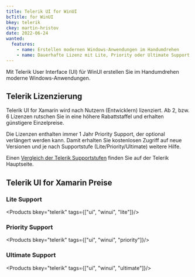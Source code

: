 ```yaml
---
title: Telerik UI for WinUI
bcTitle: for WinUI
bkey: telerik
ckey: martin-hristov
date: 2022-06-24
wanted:
  features:
    - name: Erstellen modernen Windows-Anwendungen im Handumdrehen
    - name: Dauerhafte Lizenz mit Lite, Priority oder Ultimate Support
---
```




<Intro>

  Mit Telerik User Interface (UI) für WinUI erstellen Sie im Handumdrehen moderne Windows-Anwendungen.



</Intro>

<TOC />



## Telerik Lizenzierung

 Telerik UI for Xamarin wird nach Nutzern (Entwicklern) lizenziert. Ab 2, bzw. 6 Lizenzen rutschen Sie in eine höhere Rabattstaffel und erhalten günstigere Einzelpreise.

  Die Lizenzen enthalten immer 1 Jahr Priority Support, der optional verlängert werden kann. Damit erhalten Sie kostenlosen Zugriff auf neue Versionen und je nach Supportstufe (Lite/Priority/Ultimate) weitere Hilfe.

  Einen [Vergleich der Telerik Supportstufen](/hersteller/telerik/#telerik-support-vergleich) finden Sie auf der Telerik Hauptseite.



## Telerik UI for Xamarin Preise

### Lite Support


<Products bkey="telerik" tags={["ui", "winui", "lite"]}/>


### Priority Support


<Products bkey="telerik" tags={["ui", "winui", "priority"]}/>


### Ultimate Support


<Products bkey="telerik" tags={["ui", "winui", "ultimate"]}/>
